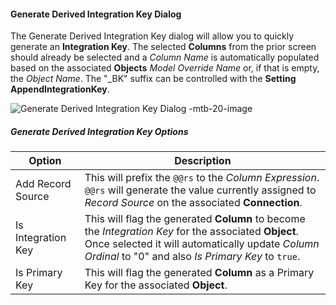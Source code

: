 #### Generate Derived Integration Key Dialog

The Generate Derived Integration Key dialog will allow you to quickly generate an **Integration Key**.  The selected **Columns** from the prior screen should already be selected and a *Column Name* is automatically populated based on the associated **Objects** *Model Override Name* or, if that is empty, the *Object Name*.  The "_BK" suffix can be controlled with the **Setting** **AppendIntegrationKey**.

![Generate Derived Integration Key Dialog -mtb-20-image](/img/bimlflex/bimlflex-app-dialog-generate-derived-integration-key.png "Generate Derived Integration Key Dialog")

##### Generate Derived Integration Key Options

| Option             | Description |
| ------------------ | ----------- |
| Add Record Source  | This will prefix the `@@rs` to the *Column Expression*.  `@@rs` will generate the value currently assigned to *Record Source* on the associated **Connection**. |
| Is Integration Key | This will flag the generated **Column** to become the *Integration Key* for the associated **Object**.  Once selected it will automatically update *Column Ordinal* to "0" and also *Is Primary Key* to `true`. |
| Is Primary Key     | This will flag the generated **Column** as a Primary Key for the associated **Object**. |
